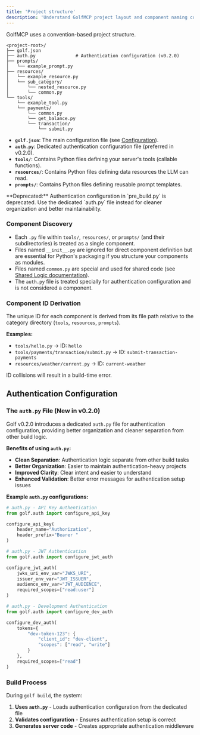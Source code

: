 ```yaml
---
title: 'Project structure'
description: 'Understand GolfMCP project layout and component naming conventions.'
---
```


GolfMCP uses a convention-based project structure.

```
<project-root>/
├── golf.json
├── auth.py               # Authentication configuration (v0.2.0)
├── prompts/
│   └── example_prompt.py
├── resources/
│   └── example_resource.py
│   └── sub_category/
│       └── nested_resource.py
│       └── common.py
└── tools/
    └── example_tool.py
    └── payments/
        └── common.py
        └── get_balance.py
        └── transaction/
            └── submit.py
```

*   **`golf.json`**: The main configuration file (see [Configuration](/golf-mcp-framework/configuration)).
*   **`auth.py`**: Dedicated authentication configuration file (preferred in v0.2.0).
*   **`tools/`**: Contains Python files defining your server's tools (callable functions).
*   **`resources/`**: Contains Python files defining data resources the LLM can read.
*   **`prompts/`**: Contains Python files defining reusable prompt templates.

<Note>
  **Deprecated:** Authentication configuration in `pre_build.py` is deprecated. Use the dedicated `auth.py` file instead for cleaner organization and better maintainability.
</Note>

### Component Discovery

*   Each `.py` file within `tools/`, `resources/`, or `prompts/` (and their subdirectories) is treated as a single component.
*   Files named `__init__.py` are ignored for direct component definition but are essential for Python's packaging if you structure your components as modules.
*   Files named `common.py` are special and used for shared code (see [Shared Logic documentation](/golf-mcp-framework/shared-logic-common-py)).
*   The `auth.py` file is treated specially for authentication configuration and is not considered a component.

### Component ID Derivation

The unique ID for each component is derived from its file path relative to the category directory (`tools`, `resources`, `prompts`).

**Examples:**

*   `tools/hello.py`                 -> ID: `hello`
*   `tools/payments/transaction/submit.py` -> ID: `submit-transaction-payments`
*   `resources/weather/current.py`   -> ID: `current-weather`

ID collisions will result in a build-time error.

## Authentication Configuration

### The `auth.py` File (New in v0.2.0)

Golf v0.2.0 introduces a dedicated `auth.py` file for authentication configuration, providing better organization and cleaner separation from other build logic.

**Benefits of using `auth.py`:**
- **Clean Separation**: Authentication logic separate from other build tasks
- **Better Organization**: Easier to maintain authentication-heavy projects
- **Improved Clarity**: Clear intent and easier to understand
- **Enhanced Validation**: Better error messages for authentication setup issues

**Example `auth.py` configurations:**

```python
# auth.py - API Key Authentication
from golf.auth import configure_api_key

configure_api_key(
    header_name="Authorization",
    header_prefix="Bearer "
)
```

```python
# auth.py - JWT Authentication
from golf.auth import configure_jwt_auth

configure_jwt_auth(
    jwks_uri_env_var="JWKS_URI",
    issuer_env_var="JWT_ISSUER",
    audience_env_var="JWT_AUDIENCE",
    required_scopes=["read:user"]
)
```

```python
# auth.py - Development Authentication
from golf.auth import configure_dev_auth

configure_dev_auth(
    tokens={
        "dev-token-123": {
            "client_id": "dev-client",
            "scopes": ["read", "write"]
        }
    },
    required_scopes=["read"]
)
```

### Build Process

During `golf build`, the system:

1. **Uses `auth.py`** - Loads authentication configuration from the dedicated file
2. **Validates configuration** - Ensures authentication setup is correct
3. **Generates server code** - Creates appropriate authentication middleware

 